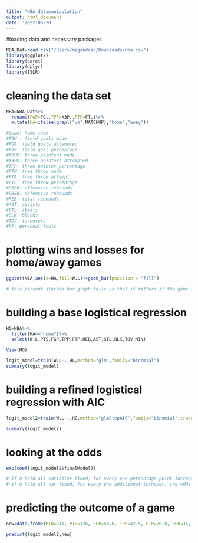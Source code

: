 ```yaml
---
title: "NBA_datamanipulation"
output: html_document
date: '2022-06-20'
---
```


#loading data and necessary packages
```r
NBA_Dat=read.csv("/Users/megandoan/Downloads/nba.csv")
library(ggplot2)
library(caret)
library(dplyr)
library(ISLR)
```

# cleaning the data set
```r
NBA=NBA_Dat%>%
  rename(FGP=FG.,TPP=X3P.,FTP=FT.)%>%
  mutate(HA=ifelse(grepl("vs",MATCHUP),"home","away"))

#team: home team
#FGM : field goals made
#FGA: field goals attempted
#FGP: field goal percentage 
#X3PM: three pointers made
#X3PM: three pointers attempted 
#TPP: three pointer percentage
#FTM: free throw made
#FTA: free throw attempt
#FTP: free throw percentage
#OREB: offensive rebounds
#DREB: defensive rebounds
#REB: total rebounds
#AST: assists
#STL: steals
#BLK: blocks
#TOV: turnovers
#PF: personal fouls

```


# plotting wins and losses for home/away games 
```r
ggplot(NBA,aes(x=HA,fill=W.L))+geom_bar(position = "fill")

# this percent stacked bar graph tells us that it matters if the game is played at home or away because the wins and losses differ on location 
```

# building a base logistical regression
```r
HG=NBA%>%
  filter(HA=="home")%>%
  select(W.L,PTS,FGP,TPP,FTP,REB,AST,STL,BLK,TOV,MIN)

View(HG)

logit_model=train(W.L~.,HG,method="glm",family="binomial")
summary(logit_model)
```

# building a refined logistical regression with AIC
```r
logit_model2=train(W.L~.,HG,method="glmStepAIC",family="binomial",trace=FALSE)

summary(logit_model2)
```

# looking at the odds
```r
exp(coef(logit_model2$finalModel))

# if u hold all variables fixed, for every one percentage point increase in the FGP, the odds of a win in an NBA home game increases by around 42.6% percent 
# if u hold all var fixed, for every one additional turnover, the odds of a win in an NBA home game decreases by around 20% percent 
```

# predicting the outcome of a game
```r
new=data.frame(MIN=241, PTS=126, FGP=54.8, TPP=42.5, FTP=70.8, REB=35, AST=27, STL=10, BLK=8, TOV=9)

predict(logit_model2,new)
```

